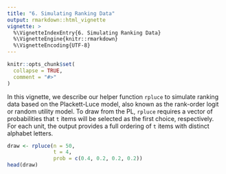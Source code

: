 ```yaml
---
title: "6. Simulating Ranking Data"
output: rmarkdown::html_vignette
vignette: >
  %\VignetteIndexEntry{6. Simulating Ranking Data}
  %\VignetteEngine{knitr::rmarkdown}
  %\VignetteEncoding{UTF-8}
---
```


```r
knitr::opts_chunk$set(
  collapse = TRUE,
  comment = "#>"
)
```

In this vignette, we describe our helper function `rpluce` to simulate ranking data based on the Plackett-Luce model, also known as the rank-order logit or random utility model. To draw from the PL, `rpluce` requires a vector of probabilities that `t` items will be selected as the first choice, respectively. For each unit, the output provides a full ordering of `t` items with distinct alphabet letters.

```r
draw <- rpluce(n = 50,
               t = 4,
               prob = c(0.4, 0.2, 0.2, 0.2))
head(draw)
```
